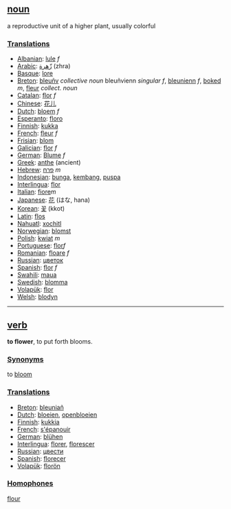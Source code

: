 ==[[noun]]==
a reproductive unit of a higher plant, usually colorful

===[[Translation]]s===
*[[Albanian]]: [[lule]] ''f''
*[[Arabic]]: [[زّهرة]] (zhra)
*[[Basque]]: [[lore]]
*[[Breton]]: [[bleuñv]] ''collective noun'' bleuñvienn ''singular f'', [[bleunienn]] ''f'', [[boked]] ''m'', [[fleur]] ''collect. noun''
*[[Catalan]]: [[flor]] ''f''
*[[Chinese]]: [[花儿]]
*[[Dutch]]: [[bloem]] ''f''
*[[Esperanto]]: [[floro]]
*[[Finnish]]: [[kukka]]
*[[French]]: [[fleur]] ''f''
*[[Frisian]]: [[blom]]
*[[Galician]]: [[flor]] ''f''
*[[German]]: [[Blume]] ''f''
*[[Greek]]: [[anthe]] (ancient)
*[[Hebrew]]: [[פרח]] ''m''
*[[Indonesian]]: [[bunga]], [[kembang]], [[puspa]]
*[[Interlingua]]: [[flor]]
*[[Italian]]: [[fiore]]''m''
*[[Japanese]]: [[花]] (はな, hana)
*[[Korean]]: [[꽃]] (kkot)
*[[Latin]]: [[flos]]
*[[Nahuatl]]: [[xochitl]]
*[[Norwegian]]: [[blomst]]
*[[Polish]]: [[kwiat]] ''m''
*[[Portuguese]]: [[flor]]''f''
*[[Romanian]]: [[floare]] ''f''
*[[Russian]]: [[цветок]]
*[[Spanish]]: [[flor]] ''f''
*[[Swahili]]: [[maua]]
*[[Swedish]]: [[blomma]]
*[[Volapük]]: [[flor]]
*[[Welsh]]: [[blodyn]]

----

==[[verb]]==
'''to flower''', to put forth blooms.

===[[Synonym]]s===

to [[bloom]]

===[[Translation]]s===
*[[Breton]]: [[bleuniañ]]
*[[Dutch]]: [[bloeien]], [[openbloeien]]
*[[Finnish]]: [[kukkia]]
*[[French]]: [[s'épanouir]]
*[[German]]: [[blühen]]
*[[Interlingua]]: [[florer]], [[florescer]]
*[[Russian]]: [[цвести]]
*[[Spanish]]: [[florecer]]
*[[Volapük]]: [[florön]]

===[[Homophone]]s===
[[flour]]